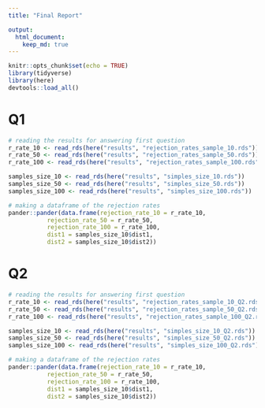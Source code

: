 ```yaml
---
title: "Final Report"

output: 
  html_document:
    keep_md: true
---
```


```r
knitr::opts_chunk$set(echo = TRUE)
library(tidyverse)
library(here)
devtools::load_all()
```

# Q1

```r
# reading the results for answering first question
r_rate_10 <- read_rds(here("results", "rejection_rates_sample_10.rds"))
r_rate_50 <- read_rds(here("results", "rejection_rates_sample_50.rds"))
r_rate_100 <- read_rds(here("results", "rejection_rates_sample_100.rds"))

samples_size_10 <- read_rds(here("results", "simples_size_10.rds"))
samples_size_50 <- read_rds(here("results", "simples_size_50.rds"))
samples_size_100 <- read_rds(here("results", "simples_size_100.rds"))


```
```r
# making a dataframe of the rejection rates
pander::pander(data.frame(rejection_rate_10 = r_rate_10, 
           rejection_rate_50 = r_rate_50,
           rejection_rate_100 = r_rate_100,
           dist1 = samples_size_10$dist1,
           dist2 = samples_size_10$dist2))
```

# Q2

```r
# reading the results for answering first question
r_rate_10 <- read_rds(here("results", "rejection_rates_sample_10_Q2.rds"))
r_rate_50 <- read_rds(here("results", "rejection_rates_sample_50_Q2.rds"))
r_rate_100 <- read_rds(here("results", "rejection_rates_sample_100_Q2.rds"))

samples_size_10 <- read_rds(here("results", "simples_size_10_Q2.rds"))
samples_size_50 <- read_rds(here("results", "simples_size_50_Q2.rds"))
samples_size_100 <- read_rds(here("results", "simples_size_100_Q2.rds"))


```

```r
# making a dataframe of the rejection rates
pander::pander(data.frame(rejection_rate_10 = r_rate_10, 
           rejection_rate_50 = r_rate_50,
           rejection_rate_100 = r_rate_100,
           dist1 = samples_size_10$dist1,
           dist2 = samples_size_10$dist2))
```
    